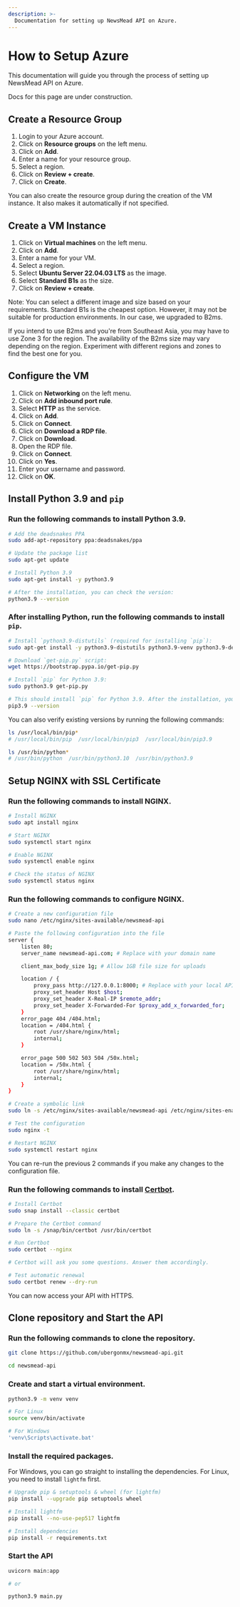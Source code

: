```yaml
---
description: >-
  Documentation for setting up NewsMead API on Azure.
---
```



# How to Setup Azure

This documentation will guide you through the process of setting up NewsMead API on Azure.

<Callout type="warning">Docs for this page are under construction.</Callout>

## Create a Resource Group

1. Login to your Azure account.
2. Click on **Resource groups** on the left menu.
3. Click on **Add**.
4. Enter a name for your resource group.
5. Select a region.
6. Click on **Review + create**.
7. Click on **Create**.

<Callout>

You can also create the resource group during the creation of the VM instance. It also makes it automatically if not specified.

</Callout>

## Create a VM Instance

1. Click on **Virtual machines** on the left menu.
2. Click on **Add**.
3. Enter a name for your VM.
4. Select a region.
5. Select **Ubuntu Server 22.04.03 LTS** as the image.
6. Select **Standard B1s** as the size.
7. Click on **Review + create**.

<Callout>

Note: You can select a different image and size based on your requirements. Standard B1s is the cheapest option. However, it may not be suitable for production environments. In our case, we upgraded to B2ms.

If you intend to use B2ms and you're from Southeast Asia, you may have to use Zone 3 for the region. The availability of the B2ms size may vary depending on the region. Experiment with different regions and zones to find the best one for you.

</Callout>

## Configure the VM

1. Click on **Networking** on the left menu.
2. Click on **Add inbound port rule**.
3. Select **HTTP** as the service.
4. Click on **Add**.
5. Click on **Connect**.
6. Click on **Download a RDP file**.
7. Click on **Download**.
8. Open the RDP file.
9. Click on **Connect**.
10. Click on **Yes**.
11. Enter your username and password.
12. Click on **OK**.

## Install Python 3.9 and `pip`

<Steps>

### Run the following commands to install Python 3.9.

```bash
# Add the deadsnakes PPA
sudo add-apt-repository ppa:deadsnakes/ppa

# Update the package list
sudo apt-get update

# Install Python 3.9
sudo apt-get install -y python3.9

# After the installation, you can check the version:
python3.9 --version
```

### After installing Python, run the following commands to install `pip`.

```bash
# Install `python3.9-distutils` (required for installing `pip`):
sudo apt-get install -y python3.9-distutils python3.9-venv python3.9-dev build-essential

# Download `get-pip.py` script:
wget https://bootstrap.pypa.io/get-pip.py

# Install `pip` for Python 3.9:
sudo python3.9 get-pip.py

# This should install `pip` for Python 3.9. After the installation, you can check the version:
pip3.9 --version
```

<Callout>

You can also verify existing versions by running the following commands:

```bash
ls /usr/local/bin/pip*
# /usr/local/bin/pip  /usr/local/bin/pip3  /usr/local/bin/pip3.9

ls /usr/bin/python*
# /usr/bin/python  /usr/bin/python3.10  /usr/bin/python3.9
```

</Callout>

</Steps>

## Setup NGINX with SSL Certificate

<Steps>

### Run the following commands to install NGINX.

```bash
# Install NGINX
sudo apt install nginx

# Start NGINX
sudo systemctl start nginx

# Enable NGINX
sudo systemctl enable nginx

# Check the status of NGINX
sudo systemctl status nginx
```

### Run the following commands to configure NGINX.

```bash
# Create a new configuration file
sudo nano /etc/nginx/sites-available/newsmead-api

# Paste the following configuration into the file
server {
    listen 80;
    server_name newsmead-api.com; # Replace with your domain name

    client_max_body_size 1g; # Allow 1GB file size for uploads

    location / {
        proxy_pass http://127.0.0.1:8000; # Replace with your local API IP and port
        proxy_set_header Host $host;
        proxy_set_header X-Real-IP $remote_addr;
        proxy_set_header X-Forwarded-For $proxy_add_x_forwarded_for;
    }
    error_page 404 /404.html;
    location = /404.html {
        root /usr/share/nginx/html;
        internal;
    }

    error_page 500 502 503 504 /50x.html;
    location = /50x.html {
        root /usr/share/nginx/html;
        internal;
    }
}

# Create a symbolic link
sudo ln -s /etc/nginx/sites-available/newsmead-api /etc/nginx/sites-enabled/

# Test the configuration
sudo nginx -t

# Restart NGINX
sudo systemctl restart nginx
```

<Callout>

You can re-run the previous 2 commands if you make any changes to the configuration file.

</Callout>

### Run the following commands to install [Certbot](https://certbot.eff.org/instructions?ws=nginx&os=ubuntufocal).

```bash
# Install Certbot
sudo snap install --classic certbot

# Prepare the Certbot command
sudo ln -s /snap/bin/certbot /usr/bin/certbot

# Run Certbot
sudo certbot --nginx

# Certbot will ask you some questions. Answer them accordingly.

# Test automatic renewal
sudo certbot renew --dry-run
```

You can now access your API with HTTPS.

</Steps>

## Clone repository and Start the API

<Steps>

### Run the following commands to clone the repository.

```bash
git clone https://github.com/ubergonmx/newsmead-api.git

cd newsmead-api
```

### Create and start a virtual environment.

```bash
python3.9 -m venv venv

# For Linux
source venv/bin/activate

# For Windows
'venv\Scripts\activate.bat'
```

### Install the required packages.

For Windows, you can go straight to installing the dependencies. For Linux, you need to install `lightfm` first.

```bash
# Upgrade pip & setuptools & wheel (for lightfm)
pip install --upgrade pip setuptools wheel

# Install lightfm
pip install --no-use-pep517 lightfm

# Install dependencies
pip install -r requirements.txt
```

### Start the API

```bash
uvicorn main:app

# or

python3.9 main.py
```

</Steps>

